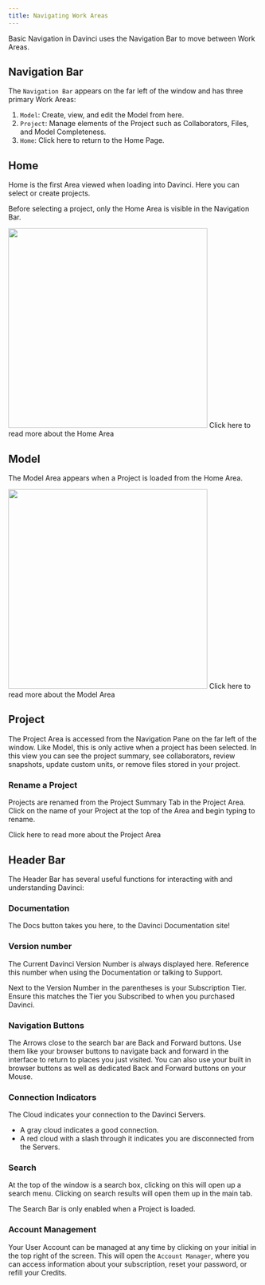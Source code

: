 ```yaml
---
title: Navigating Work Areas
---
```


Basic Navigation in Davinci uses the Navigation Bar to move between Work Areas.

## Navigation Bar
The `Navigation Bar` appears on the far left of the window and has three primary Work Areas:

1. `Model`: Create, view, and edit the Model from here.
2. `Project`: Manage elements of the Project such as Collaborators, Files, and Model Completeness.
3. `Home`: Click here to return to the Home Page.




## Home
Home is the first Area viewed when loading into Davinci. Here you can select or create projects.

<Note>Before selecting a project, only the Home Area is visible in the Navigation Bar.</Note>

<Frame>
  <img height="400" noZoom src="/images/Home_with_projectv3.png" /> 
</Frame>

<Card title="Home Area" horizontal icon="link" href="/sections/user-guide/navigating/home.mdx">
  Click here to read more about the Home Area
</Card>


## Model
The Model Area appears when a Project is loaded from the Home Area.

<Frame>
  <img height="400" noZoom src="/images/workspace_overviewv3.png" /> 
</Frame>

<Card title="Model Area" horizontal icon="link" href="/sections/user-guide/navigating/model.mdx" >
  Click here to read more about the Model Area
</Card>



## Project 
The Project Area is accessed from the Navigation Pane on the far left of the window. Like Model, this is only active when a project has been selected. In this view you can see the project summary, see collaborators, review snapshots, update custom units, or remove files stored in your project. 

### Rename a Project
Projects are renamed from the Project Summary Tab in the Project Area. Click on the name of your Project at the top of the Area and begin typing to rename.

<Card title="Project Area" horizontal icon="link" href="/sections/user-guide/navigating/project.mdx" >
  Click here to read more about the Project Area
</Card>


## Header Bar
The Header Bar has several useful functions for interacting with and understanding Davinci:

### Documentation
The Docs button takes you here, to the Davinci Documentation site!

### Version number
The Current Davinci Version Number is always displayed here. Reference this number when using the Documentation or talking to Support.

Next to the Version Number in the parentheses is your Subscription Tier. Ensure this matches the Tier you Subscribed to when you purchased Davinci.

### Navigation Buttons
The Arrows close to the search bar are Back and Forward buttons. Use them like your browser buttons to navigate back and forward in the interface to return to places you just visited. You can also use your built in browser buttons as well as dedicated Back and Forward buttons on your Mouse.

### Connection Indicators
The Cloud indicates your connection to the Davinci Servers. 
- A gray cloud indicates a good connection. 
- A red cloud with a slash through it indicates you are disconnected from the Servers.

### Search
At the top of the window is a search box, clicking on this will open up a search menu. Clicking on search results will open them up in the main tab. 

<Note>The Search Bar is only enabled when a Project is loaded.</Note>

### Account Management
Your User Account can be managed at any time by clicking on your initial in the top right of the screen. This will open the `Account Manager`, where you can access information about your subscription, reset your password, or refill your Credits.